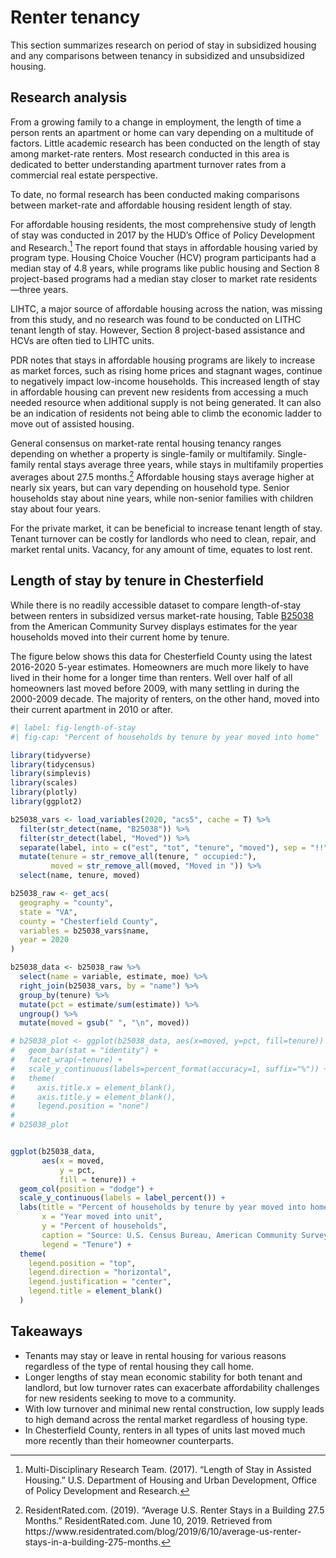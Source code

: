 # Renter tenancy {#part-1a-5}

This section summarizes research on period of stay in subsidized housing and any comparisons between tenancy in subsidized and unsubsidized housing.

## Research analysis

From a growing family to a change in employment, the length of time a person rents an apartment or home can vary depending on a multitude of factors. Little academic research has been conducted on the length of stay among market-rate renters. Most research conducted in this area is dedicated to better understanding apartment turnover rates from a commercial real estate perspective.

:::{.callout-note}

To date, no formal research has been conducted making comparisons between market-rate and affordable housing resident length of stay. 

:::

For affordable housing residents, the most comprehensive study of length of stay was conducted in 2017 by the HUD’s Office of Policy Development and Research.^[Multi-Disciplinary Research Team. (2017). "Length of Stay in Assisted Housing." U.S. Department of Housing and Urban Development, Office of Policy Development and Research.] The report found that stays in affordable housing varied by program type. Housing Choice Voucher (HCV) program participants had a median stay of 4.8 years, while programs like public housing and Section 8 project-based programs had a median stay closer to market rate residents---three years.

LIHTC, a major source of affordable housing across the nation, was missing from this study, and no research was found to be conducted on LITHC tenant length of stay. However, Section 8 project-based assistance and HCVs are often tied to LIHTC units.

PDR notes that stays in affordable housing programs are likely to increase as market forces, such as rising home prices and stagnant wages, continue to negatively impact low-income households. This increased length of stay in affordable housing can prevent new residents from accessing a much needed resource when additional supply is not being generated. It can also be an indication of residents not being able to climb the economic ladder to move out of assisted housing. 

General consensus on market-rate rental housing tenancy ranges depending on whether a property is single-family or multifamily. Single-family rental stays average three years, while stays in multifamily properties averages about 27.5 months.^[ResidentRated.com. (2019). "Average U.S. Renter Stays in a Building 27.5 Months." ResidentRated.com. June 10, 2019. Retrieved from https://www.residentrated.com/blog/2019/6/10/average-us-renter-stays-in-a-building-275-months.] Affordable housing stays average higher at nearly six years, but can vary depending on household type. Senior households stay about nine years, while non-senior families with children stay about four years. 

For the private market, it can be beneficial to increase tenant length of stay. Tenant turnover can be costly for landlords who need to clean, repair, and market rental units. Vacancy, for any amount of time, equates to lost rent.

## Length of stay by tenure in Chesterfield

While there is no readily accessible dataset to compare length-of-stay between renters in subsidized versus market-rate housing, Table [B25038](https://censusreporter.org/data/table/?table=B25038&geo_ids=05000US51041&primary_geo_id=05000US51041) from the American Community Survey displays estimates for the year households moved into their current home by tenure.

The figure below shows this data for Chesterfield County using the latest 2016-2020 5-year estimates. Homeowners are much more likely to have lived in their home for a longer time than renters. Well over half of all homeowners last moved before 2009, with many settling in during the 2000-2009 decade. The majority of renters, on the other hand, moved into their current apartment in 2010 or after.

```r
#| label: fig-length-of-stay
#| fig-cap: "Percent of households by tenure by year moved into home"

library(tidyverse)
library(tidycensus)
library(simplevis)
library(scales)
library(plotly)
library(ggplot2)

b25038_vars <- load_variables(2020, "acs5", cache = T) %>% 
  filter(str_detect(name, "B25038")) %>% 
  filter(str_detect(label, "Moved")) %>% 
  separate(label, into = c("est", "tot", "tenure", "moved"), sep = "!!") %>% 
  mutate(tenure = str_remove_all(tenure, " occupied:"),
         moved = str_remove_all(moved, "Moved in ")) %>% 
  select(name, tenure, moved)

b25038_raw <- get_acs(
  geography = "county",
  state = "VA",
  county = "Chesterfield County",
  variables = b25038_vars$name,
  year = 2020
)

b25038_data <- b25038_raw %>% 
  select(name = variable, estimate, moe) %>% 
  right_join(b25038_vars, by = "name") %>% 
  group_by(tenure) %>% 
  mutate(pct = estimate/sum(estimate)) %>% 
  ungroup() %>% 
  mutate(moved = gsub(" ", "\n", moved))

# b25038_plot <- ggplot(b25038_data, aes(x=moved, y=pct, fill=tenure)) +
#   geom_bar(stat = "identity") +
#   facet_wrap(~tenure) +
#   scale_y_continuous(labels=percent_format(accuracy=1, suffix="%")) +
#   theme(
#     axis.title.x = element_blank(),
#     axis.title.y = element_blank(),
#     legend.position = "none")
#   
# b25038_plot


ggplot(b25038_data,
       aes(x = moved,
           y = pct,
           fill = tenure)) + 
  geom_col(position = "dodge") +
  scale_y_continuous(labels = label_percent()) +
  labs(title = "Percent of households by tenure by year moved into home", 
       x = "Year moved into unit",
       y = "Percent of households",
       caption = "Source: U.S. Census Bureau, American Community Survey, 2016-2020 5-year estimates. Table B25038.", 
       legend = "Tenure") + 
  theme(
    legend.position = "top",
    legend.direction = "horizontal",
    legend.justification = "center",
    legend.title = element_blank()
  )


```

## Takeaways

* Tenants may stay or leave in rental housing for various reasons regardless of the type of rental housing they call home.
* Longer lengths of stay mean economic stability for both tenant and landlord, but low turnover rates can exacerbate affordability challenges for new residents seeking to move to a community.
* With low turnover and minimal new rental construction, low supply leads to high demand across the rental market regardless of housing type.
* In Chesterfield County, renters in all types of units last moved much more recently than their homeowner counterparts.